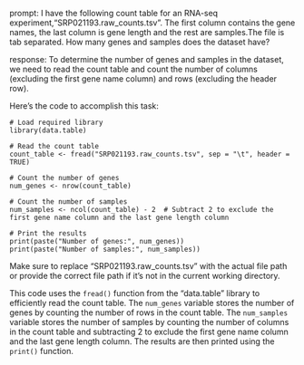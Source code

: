 prompt:
I have the following count table for an RNA-seq experiment,"SRP021193.raw_counts.tsv". The first column contains the gene names, the last column is gene length and the rest are samples.The file is tab separated. How many genes and samples does the dataset have?

response:
To determine the number of genes and samples in the dataset, we need to read the count table and count the number of columns (excluding the first gene name column) and rows (excluding the header row).

Here's the code to accomplish this task:

```
# Load required library
library(data.table)

# Read the count table
count_table <- fread("SRP021193.raw_counts.tsv", sep = "\t", header = TRUE)

# Count the number of genes
num_genes <- nrow(count_table)

# Count the number of samples
num_samples <- ncol(count_table) - 2  # Subtract 2 to exclude the first gene name column and the last gene length column

# Print the results
print(paste("Number of genes:", num_genes))
print(paste("Number of samples:", num_samples))
```

Make sure to replace "SRP021193.raw_counts.tsv" with the actual file path or provide the correct file path if it's not in the current working directory.

This code uses the `fread()` function from the "data.table" library to efficiently read the count table. The `num_genes` variable stores the number of genes by counting the number of rows in the count table. The `num_samples` variable stores the number of samples by counting the number of columns in the count table and subtracting 2 to exclude the first gene name column and the last gene length column. The results are then printed using the `print()` function.
